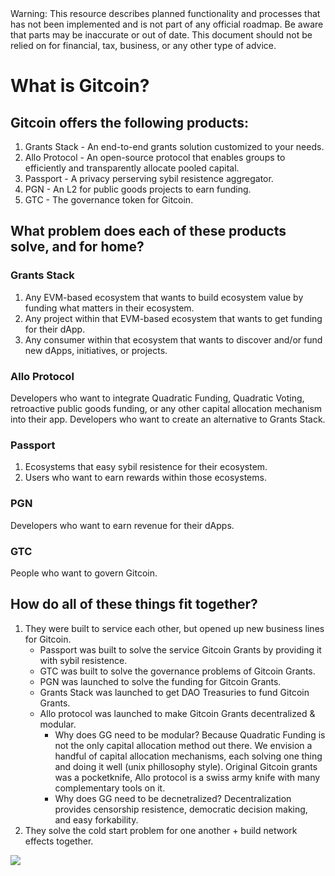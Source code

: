 
<Callout type="warning">
  Warning: This resource describes planned functionality and processes that has
  not been implemented and is not part of any official roadmap. Be aware that parts may be inaccurate or out of
  date.  This document should not be relied on for financial, tax, business, or any other type of advice.
</Callout>

# What is Gitcoin?

## Gitcoin offers the following products:

1. Grants Stack - An end-to-end grants solution customized to your needs.
2. Allo Protocol -  An open-source protocol that enables groups to efficiently and transparently allocate pooled capital.
3. Passport - A privacy perserving sybil resistence aggregator.
4. PGN - An L2 for public goods projects to earn funding.
5. GTC - The governance token for Gitcoin.

## What problem does each of these products solve, and for home?

### Grants Stack

1. Any EVM-based ecosystem that wants to build ecosystem value by funding what matters in their ecosystem.
2. Any project within that EVM-based ecosystem that wants to get funding for their dApp.
3. Any consumer within that ecosystem that wants to discover and/or fund new dApps, initiatives, or projects.

### Allo Protocol

Developers who want to integrate Quadratic Funding, Quadratic Voting, retroactive public goods funding, or any other capital allocation mechanism into their app.
Developers who want to create an alternative to Grants Stack.


### Passport

1. Ecosystems that easy sybil resistence for their ecosystem.
2. Users who want to earn rewards within those ecosystems.

### PGN

Developers who want to earn revenue for their dApps.

### GTC

People who want to govern Gitcoin.

## How do all of these things fit together?  

1. They were built to service each other, but opened up new business lines for Gitcoin.
    - Passport was built to solve the service Gitcoin Grants by providing it with sybil resistence.
    - GTC was built to solve the governance problems of Gitcoin Grants.
    - PGN was launched to solve the funding for Gitcoin Grants.
    - Grants Stack was launched to get DAO Treasuries to fund Gitcoin Grants.
    - Allo protocol was launched to make Gitcoin Grants decentralized & modular.
        - Why does GG need to be modular?  Because Quadratic Funding is not the only capital allocation method out there.  We envision a handful of capital allocation mechanisms, each solving one thing and doing it well (unix phillosophy style).  Original Gitcoin grants was a pocketknife, Allo protocol is a swiss army knife with many complementary tools on it.
        - Why does GG need to be decnetralized?  Decentralization provides censorship resistence, democratic decision making, and easy forkability.
2. They solve the cold start problem for one another + build network effects together.

[![](./img/nfx.gif)](https://ncase.me/loopy/v1.1/?data=[[[12,370,305,0,%22dao%2520treasuries%22,5],[20,814,307,0,%22passport%22,0],[21,575,305,0,%22More%2520grants%2520GMV%22,4],[22,476,445,0,%22Ecosytem%2520Value%22,4],[23,821,454,0,%22Gitcoin%2520funding%2520%22,3],[24,351,152,0,%22PGN%22,5]],[[12,21,32,1,0],[21,22,52,1,0],[22,12,37,1,0],[21,23,8,1,0],[21,20,5,1,0],[20,20,126,1,64],[21,21,98,1,44],[24,21,38,1,0],[21,24,-3,1,0]],[],24%5D)


